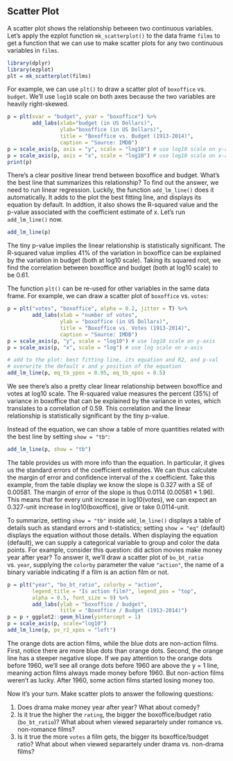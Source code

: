 ## Scatter Plot

A scatter plot shows the relationship between two continuous variables. Let's 
apply the ezplot function `mk_scatterplot()` to the data frame `films` to 
get a function that we can use to make scatter plots for any two continuous 
variables in `films`.
```r
library(dplyr)
library(ezplot)
plt = mk_scatterplot(films)
```

For example, we can use `plt()` to draw a scatter plot of `boxoffice` vs. 
`budget`. We'll use `log10` scale on both axes because the two variables are 
heavily right-skewed.
```r
p = plt(xvar = "budget", yvar = "boxoffice") %>% 
        add_labs(xlab="budget (in US Dollars)", 
                 ylab="boxoffice (in US Dollars)",         
                 title = "Boxoffice vs. Budget (1913-2014)",
                 caption = "Source: IMDB")
p = scale_axis(p, axis = "y", scale = "log10") # use log10 scale on y-axis
p = scale_axis(p, axis = "x", scale = "log10") # use log10 scale on x-axis
print(p)
```

There's a clear positive linear trend between boxoffice and budget. What's
the best line that summarizes this relationship? To find out the answer, we need 
to run linear regression. Luckily, the function `add_lm_line()` does it 
automatically. It adds to the plot the best fitting line, and displays its 
equation by default. In addtion, it also shows the R-squared value and the 
p-value associated with the coefficient estimate of x. Let's run `add_lm_line()` now. 
```r
add_lm_line(p)
```

The tiny p-value implies the linear relationship is statistically significant. 
The R-squared value implies 41% of the variation in boxoffice can be explained
by the variation in budget (both at log10 scale). Taking its squared root, we
find the correlation between boxoffice and budget (both at log10 scale) to be 
0.61.

The function `plt()` can be re-used for other variables in the same data frame. 
For example, we can draw a scatter plot of `boxoffice` vs. `votes`:
```r
p = plt("votes", "boxoffice", alpha = 0.2, jitter = T) %>% 
        add_labs(xlab = "number of votes", 
                 ylab = "boxoffice (in US Dollars)", 
                 title = "Boxoffice vs. Votes (1913-2014)",
                 caption = "Source: IMDB")
p = scale_axis(p, "y", scale = "log10") # use log10 scale on y-axis
p = scale_axis(p, "x", scale = "log") # use log scale on x-axis

# add to the plot: best fitting line, its equation and R2, and p-val
# overwrite the default x and y position of the equation
add_lm_line(p, eq_tb_ypos = 0.95, eq_tb_xpos = 0.5) 
```

We see there's also a pretty clear linear relationship between boxoffice and 
votes at log10 scale. The R-squared value measures the percent (35%) of variance 
in boxoffice that can be explained by the variance in votes, which translates
to a correlation of 0.59. This correlation and the linear relationship is 
statistically significant by the tiny p-value. 

Instead of the equation, we can show a table of more quantities related with the 
best line by setting `show = "tb"`:
```r
add_lm_line(p, show = "tb") 
```

The table provides us with more info than the equation. In particular, it gives
us the standard errors of the coefficient estimates. We can thus calculate the
margin of error and confidence interval of the x coefficient. Take this 
example, from the table display we know the slope is 0.327 with a SE of 0.00581.
The margin of error of the slope is thus 0.0114 (0.00581 * 1.96). This means 
that for every unit increase in log10(votes), we can expect an 0.327-unit 
increase in log10(boxoffice), give or take 0.0114-unit. 

To summarize, setting `show = "tb"` inside `add_lm_line()` displays a table of
details such as standard errors and t-statistics; setting `show = "eq"` (default) displays the equation without those details. When displaying the equation (default),
we can supply a categorical variable to group and color the data points. 
For example, consider this question: did action movies make money year after year? 
To answer it, we'll draw a scatter plot of `bo_bt_ratio` vs. `year`, supplying the
`colorby` parameter the value `"action"`, the name of a binary variable indicating
if a film is an action film or not.
```r
p = plt("year", "bo_bt_ratio", colorby = "action", 
        legend_title = "Is action film?", legend_pos = "top",
        alpha = 0.5, font_size = 9) %>% 
        add_labs(ylab = "boxoffice / budget", 
                 title = "Boxoffice / Budget (1913-2014)")
p = p + ggplot2::geom_hline(yintercept = 1)
p = scale_axis(p, scale="log10")
add_lm_line(p, pv_r2_xpos = "left")
```

The orange dots are action films, while the blue dots are non-action films. 
First, notice there are more blue dots than orange dots. Second, the orange line 
has a steeper negative slope. If we pay attention to the orange dots before 1960, 
we'll see all orange dots before 1960 are above the y = 1 line, meaning
action films always made money before 1960. But non-action films weren't as 
lucky. After 1960, some action films started losing money too. 

Now it's your turn. Make scatter plots to answer the following questions:

1. Does drama make money year after year? What about comedy? 
2. Is it true the higher the `rating`, the bigger the boxoffice/budget ratio 
(`bo_bt_ratio`)? What about when viewed separartely under romance vs. 
non-romance films?
3. Is it true the more `votes` a film gets, the bigger its boxoffice/budget 
ratio? What about when viewed separartely under drama vs. non-drama films?

